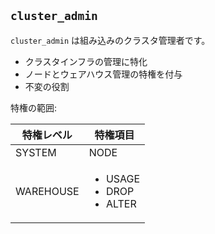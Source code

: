 ## `cluster_admin`

`cluster_admin` は組み込みのクラスタ管理者です。

- クラスタインフラの管理に特化
- ノードとウェアハウス管理の特権を付与
- 不変の役割

特権の範囲:

| 特権レベル       | 特権項目       |
| ---------------- | -------------- |
| SYSTEM           | NODE           |
| WAREHOUSE        | <ul><li>USAGE</li><li>DROP</li><li>ALTER</li></ul> |